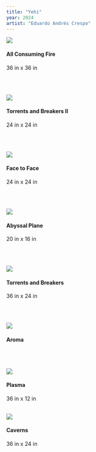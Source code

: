 ```yaml
---
title: "Yehi"
year: 2024
artist: "Eduardo Andrés Crespo"
---
```




![](https://eduardoandrescrespo-media.s3.us-east-2.amazonaws.com/yehi/heat.jpg)
#### All Consuming Fire
36 in x 36 in

\
&nbsp;

![](https://eduardoandrescrespo-media.s3.us-east-2.amazonaws.com/yehi/ocean.jpg)
#### Torrents and Breakers II
24 in x 24 in

\
&nbsp;

![](https://eduardoandrescrespo-media.s3.us-east-2.amazonaws.com/yehi/facetoface.jpg)
#### Face to Face
24 in x 24 in

\
&nbsp;

![](https://eduardoandrescrespo-media.s3.us-east-2.amazonaws.com/yehi/depths.jpg)
#### Abyssal Plane
20 in x 16 in

\
&nbsp;

![](https://eduardoandrescrespo-media.s3.us-east-2.amazonaws.com/yehi/turbulence.jpg)
#### Torrents and Breakers
36 in x 24 in

\
&nbsp;

![](https://eduardoandrescrespo-media.s3.us-east-2.amazonaws.com/yehi/pink.jpg)
#### Aroma

\
&nbsp;

![](https://eduardoandrescrespo-media.s3.us-east-2.amazonaws.com/yehi/fire.jpg)
#### Plasma
36 in x 12 in
\
&nbsp;

![](https://eduardoandrescrespo-media.s3.us-east-2.amazonaws.com/yehi/drip.jpg)
#### Caverns
36 in x 24 in
